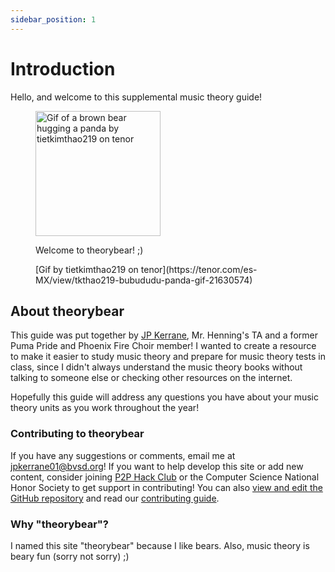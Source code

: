 ```yaml
---
sidebar_position: 1
---
```


# Introduction

Hello, and welcome to this supplemental music theory guide!

<figure class="card card__body" style={{display: 'inline-flex', float: 'right'}}>

<img alt="Gif of a brown bear hugging a panda by tietkimthao219 on tenor" src="/img/tkthao219-bubududu-panda.gif" width="200"/>

<figcaption>
    <p class="card__body">Welcome to theorybear! ;)</p>
      <footer class="card__footer">
        [Gif by tietkimthao219 on tenor](https://tenor.com/es-MX/view/tkthao219-bubududu-panda-gif-21630574)
      </footer>
  </figcaption>
</figure>

## About theorybear

This guide was put together by [JP Kerrane](https://www.jameskerrane.com), Mr. Henning's TA and a former Puma Pride and Phoenix Fire Choir member! I wanted to create a resource to make it easier to study music theory and prepare for music theory tests in class, since I didn't always understand the music theory books without talking to someone else or checking other resources on the internet.

Hopefully this guide will address any questions you have about your music theory units as you work throughout the year!

### Contributing to theorybear

If you have any suggestions or comments, email me at [jpkerrane01@bvsd.org](mailto:jpkerrane01@bvsd.org)! If you want to help develop this site or add new content, consider joining [P2P Hack Club](https://www.p2phack.club) or the Computer Science National Honor Society to get support in contributing! You can also [view and edit the GitHub repository](https://github.com/thatrobotdev/theorybear) and read our [contributing guide](/docs/how-to-contribute/overview).

### Why "theorybear"?

I named this site "theorybear" because I like bears. Also, music theory is beary fun (sorry not sorry) ;)
